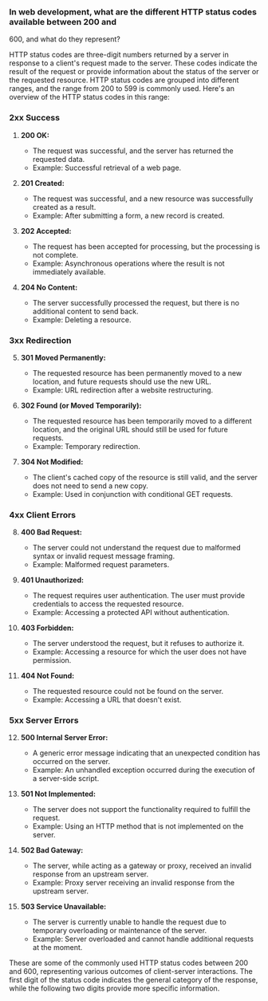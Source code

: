### In web development, what are the different HTTP status codes available between 200 and

600, and what do they represent?

HTTP status codes are three-digit numbers returned by a server in response to a client's request made to the server. These codes indicate the result of the request or provide information about the status of the server or the requested resource. HTTP status codes are grouped into different ranges, and the range from 200 to 599 is commonly used. Here's an overview of the HTTP status codes in this range:

### 2xx Success

1. **200 OK:**

   - The request was successful, and the server has returned the requested data.
   - Example: Successful retrieval of a web page.

2. **201 Created:**

   - The request was successful, and a new resource was successfully created as a result.
   - Example: After submitting a form, a new record is created.

3. **202 Accepted:**

   - The request has been accepted for processing, but the processing is not complete.
   - Example: Asynchronous operations where the result is not immediately available.

4. **204 No Content:**
   - The server successfully processed the request, but there is no additional content to send back.
   - Example: Deleting a resource.

### 3xx Redirection

5. **301 Moved Permanently:**

   - The requested resource has been permanently moved to a new location, and future requests should use the new URL.
   - Example: URL redirection after a website restructuring.

6. **302 Found (or Moved Temporarily):**

   - The requested resource has been temporarily moved to a different location, and the original URL should still be used for future requests.
   - Example: Temporary redirection.

7. **304 Not Modified:**
   - The client's cached copy of the resource is still valid, and the server does not need to send a new copy.
   - Example: Used in conjunction with conditional GET requests.

### 4xx Client Errors

8. **400 Bad Request:**

   - The server could not understand the request due to malformed syntax or invalid request message framing.
   - Example: Malformed request parameters.

9. **401 Unauthorized:**

   - The request requires user authentication. The user must provide credentials to access the requested resource.
   - Example: Accessing a protected API without authentication.

10. **403 Forbidden:**

    - The server understood the request, but it refuses to authorize it.
    - Example: Accessing a resource for which the user does not have permission.

11. **404 Not Found:**
    - The requested resource could not be found on the server.
    - Example: Accessing a URL that doesn't exist.

### 5xx Server Errors

12. **500 Internal Server Error:**

    - A generic error message indicating that an unexpected condition has occurred on the server.
    - Example: An unhandled exception occurred during the execution of a server-side script.

13. **501 Not Implemented:**

    - The server does not support the functionality required to fulfill the request.
    - Example: Using an HTTP method that is not implemented on the server.

14. **502 Bad Gateway:**

    - The server, while acting as a gateway or proxy, received an invalid response from an upstream server.
    - Example: Proxy server receiving an invalid response from the upstream server.

15. **503 Service Unavailable:**
    - The server is currently unable to handle the request due to temporary overloading or maintenance of the server.
    - Example: Server overloaded and cannot handle additional requests at the moment.

These are some of the commonly used HTTP status codes between 200 and 600, representing various outcomes of client-server interactions. The first digit of the status code indicates the general category of the response, while the following two digits provide more specific information.
